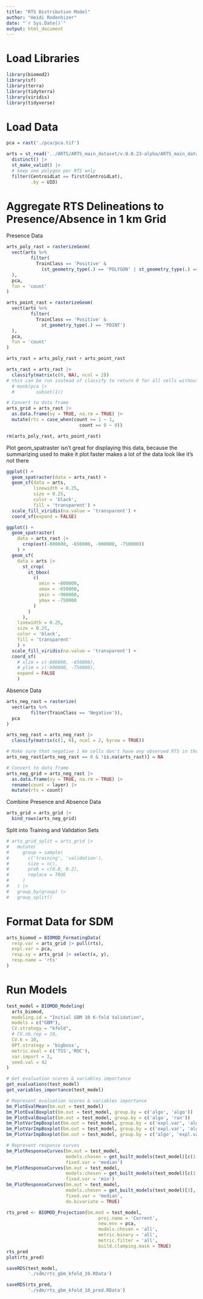 ```yaml
---
title: "RTS Distribution Model"
author: "Heidi Rodenhizer"
date: "`r Sys.Date()`"
output: html_document
---
```


# Load Libraries

```r
library(biomod2)
library(sf)
library(terra)
library(tidyterra)
library(viridis)
library(tidyverse)
```


# Load Data

```r
pca = rast('./pca/pca.tif')

arts = st_read('../ARTS/ARTS_main_dataset/v.0.0.23-alpha/ARTS_main_dataset.geojson') |>
  distinct() |>
  st_make_valid() |>
  # keep one polygon per RTS only
  filter(CentroidLat == first(CentroidLat),
         .by = UID)
```


# Aggregate RTS Delineations to Presence/Absence in 1 km Grid

Presence Data

```r
arts_poly_rast = rasterizeGeom(
  vect(arts %>%
         filter(
           TrainClass == 'Positive' &
             (st_geometry_type(.) == 'POLYGON' | st_geometry_type(.) == 'MULTIPOLYGON'))
  ), 
  pca,
  fun = 'count'
)

arts_point_rast = rasterizeGeom(
  vect(arts %>%
         filter(
           TrainClass == 'Positive' &
             st_geometry_type(.) == 'POINT')
  ), 
  pca,
  fun = 'count'
)

arts_rast = arts_poly_rast + arts_point_rast

arts_rast = arts_rast |>
  classify(matrix(c(0, NA), ncol = 2))
# this can be run instead of classify to return 0 for all cells without observed RTS, but that is probably not a good way to do things since we know that there are actually RTS in many of the cells with 0
  # mask(pca |>
  #        subset(1))

# Convert to data frame
arts_grid = arts_rast |>
  as.data.frame(xy = TRUE, na.rm = TRUE) |>
  mutate(rts = case_when(count >= 1 ~ 1,
                           count == 0 ~ 0))

rm(arts_poly_rast, arts_point_rast)
```

Plot
geom_spatraster isn't great for displaying this data, because the summarizing used to make it plot faster makes a lot of the data look like it's not there

```r
ggplot() +
  geom_spatraster(data = arts_rast) +
  geom_sf(data = arts,
          linewidth = 0.25,
          size = 0.25,
          color = 'black',
          fill = 'transparent') +
  scale_fill_viridis(na.value = 'transparent') +
  coord_sf(expand = FALSE)

ggplot() +
  geom_spatraster(
    data = arts_rast |>
      crop(ext(-800000, -650000, -900000, -750000))
    ) +
  geom_sf(
    data = arts |>
      st_crop(
        st_bbox(
          c(
            xmin = -800000, 
            xmax = -650000, 
            ymin = -900000, 
            ymax = -750000
          )
        )
      ),
    linewidth = 0.25,
    size = 0.25,
    color = 'black',
    fill = 'transparent'
    ) +
  scale_fill_viridis(na.value = 'transparent') +
  coord_sf(
    # xlim = c(-800000, -650000),
    # ylim = c(-900000, -750000),
    expand = FALSE
    )

```

Absence Data

```r
arts_neg_rast = rasterize(
  vect(arts %>%
         filter(TrainClass == 'Negative')), 
  pca
)

arts_neg_rast = arts_neg_rast |>
  classify(matrix(c(1, 0), ncol = 2, byrow = TRUE))

# Make sure that negative 1 km cells don't have any observed RTS in them outside of the negative bounding box
arts_neg_rast[arts_neg_rast == 0 & !is.na(arts_rast)] = NA

# Convert to data frame
arts_neg_grid = arts_neg_rast |>
  as.data.frame(xy = TRUE, na.rm = TRUE) |>
  rename(count = layer) |>
  mutate(rts = count)
```

Combine Presence and Absence Data

```r
arts_grid = arts_grid |>
  bind_rows(arts_neg_grid)
```

Split into Training and Validation Sets

```r
# arts_grid_split = arts_grid |>
#   mutate(
#     group = sample(
#       c('training', 'validation'), 
#       size = n(), 
#       prob = c(0.8, 0.2),
#       replace = TRUE
#     )
#   ) |>
#   group_by(group) |>
#   group_split()
```

# Format Data for SDM

```r
arts_biomod = BIOMOD_FormatingData(
  resp.var = arts_grid |> pull(rts),
  expl.var = pca,
  resp.xy = arts_grid |> select(x, y),
  resp.name = 'rts'
)
```

# Run Models

```r
test_model = BIOMOD_Modeling(
  arts_biomod,
  modeling.id = "Initial GBM 10 K-fold Validation",
  models = c("GBM"),
  CV.strategy = "kfold",
  # CV.nb.rep = 10,
  CV.k = 10,
  OPT.strategy = 'bigboss',
  metric.eval = c('TSS','ROC'),
  var.import = 2,
  seed.val = 42
)
```

```r
# Get evaluation scores & variables importance
get_evaluations(test_model)
get_variables_importance(test_model)

# Represent evaluation scores & variables importance
bm_PlotEvalMean(bm.out = test_model)
bm_PlotEvalBoxplot(bm.out = test_model, group.by = c('algo', 'algo'))
bm_PlotEvalBoxplot(bm.out = test_model, group.by = c('algo', 'run'))
bm_PlotVarImpBoxplot(bm.out = test_model, group.by = c('expl.var', 'algo', 'algo'))
bm_PlotVarImpBoxplot(bm.out = test_model, group.by = c('expl.var', 'algo', 'run'))
bm_PlotVarImpBoxplot(bm.out = test_model, group.by = c('algo', 'expl.var', 'run'))

# Represent response curves
bm_PlotResponseCurves(bm.out = test_model, 
                      models.chosen = get_built_models(test_model)[c(1:3, 12:14)],
                      fixed.var = 'median')
bm_PlotResponseCurves(bm.out = test_model, 
                      models.chosen = get_built_models(test_model)[c(1:3, 12:14)],
                      fixed.var = 'min')
bm_PlotResponseCurves(bm.out = test_model, 
                      models.chosen = get_built_models(test_model)[3],
                      fixed.var = 'median',
                      do.bivariate = TRUE)
```

```r
rts_pred <- BIOMOD_Projection(bm.mod = test_model,
                                  proj.name = 'Current',
                                  new.env = pca,
                                  models.chosen = 'all',
                                  metric.binary = 'all',
                                  metric.filter = 'all',
                                  build.clamping.mask = TRUE)
rts_pred
plot(rts_pred)
```

```r
saveRDS(test_model, 
        './sdm/rts_gbm_kfold_10.RData')

saveRDS(rts_pred,
        './sdm/rts_gbm_kfold_10_pred.RData')
```

